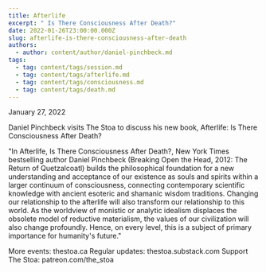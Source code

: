 ```yaml
---
title: Afterlife
excerpt: " Is There Consciousness After Death?"
date: 2022-01-26T23:00:00.000Z
slug: afterlife-is-there-consciousness-after-death
authors:
  - author: content/author/daniel-pinchbeck.md
tags:
  - tag: content/tags/session.md
  - tag: content/tags/afterlife.md
  - tag: content/tags/consciousness.md
  - tag: content/tags/death.md
---
```


January 27, 2022

Daniel Pinchbeck visits The Stoa to discuss his new book, Afterlife: Is There Consciousness After Death?

"In Afterlife, Is There Consciousness After Death?, New York Times bestselling author Daniel Pinchbeck (Breaking Open the Head, 2012: The Return of Quetzalcoatl) builds the philosophical foundation for a new understanding and acceptance of our existence as souls and spirits within a larger continuum of consciousness, connecting contemporary scientific knowledge with ancient esoteric and shamanic wisdom traditions. Changing our relationship to the afterlife will also transform our relationship to this world. As the worldview of monistic or analytic idealism displaces the obsolete model of reductive materialism, the values of our civilization will also change profoundly. Hence, on every level, this is a subject of primary importance for humanity's future."

More events: thestoa.ca
Regular updates: thestoa.substack.com
Support The Stoa: patreon.com/the_stoa
